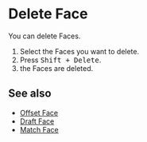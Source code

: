 
<Reference shortcut="Shift + Delete" command="Delete Face" button="" />

# Delete Face

You can delete Faces.

1. Select the Faces you want to delete.
2. Press <kbd>Shift + Delete</kbd>.
3. the Faces are deleted.

## See also
- [Offset Face](./offset-face)
- [Draft Face](./draft-face)
- [Match Face](./match-face)















